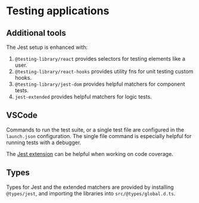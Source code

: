# Testing applications

## Additional tools

The Jest setup is enhanced with:

1. `@testing-library/react` provides selectors for testing elements like a user.
1. `@testing-library/react-hooks` provides utility fns for unit testing custom hooks.
1. `@testing-library/jest-dom` provides helpful matchers for component tests.
1. `jest-extended` provides helpful matchers for logic tests.

## VSCode

Commands to run the test suite, or a single test file are configured in the `launch.json`
configuration. The single file command is especially helpful for running tests with a
debugger.

The [Jest extension][extension] can be helpful when working on code coverage.

[extension]: https://marketplace.visualstudio.com/items?itemName=Orta.vscode-jest

## Types

Types for Jest and the extended matchers are provided by installing `@types/jest`, and
importing the libraries into `src/@types/global.d.ts`.
